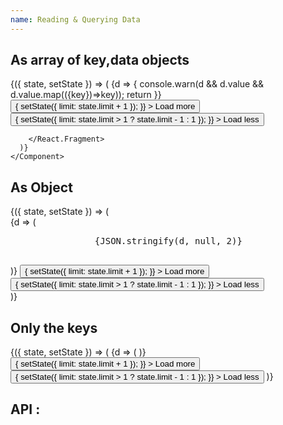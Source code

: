 ```yaml
---
name: Reading & Querying Data
---
```






## As array of key,data objects

<Playground>
  <FirebaseDatabaseProvider firebase={firebase} {...config} >
    <Component initialState={{ limit: 5 }}>
      {({ state, setState }) => (
        <React.Fragment>
          <FirebaseDatabaseNode
            path="fa/f/"
            limitToFirst={state.limit}
            orderByChild={"createdOn"}
            isList
          >
            {d => {
              console.warn(d && d.value && d.value.map(({key})=>key));
              return <ReactJson src={d} name={false}/> 
            }}
          </FirebaseDatabaseNode>
          <button
            onClick={() => {
              setState({ limit: state.limit + 1 });
            }}
          >
            Load more
          </button>
          <button
            onClick={() => {
              setState({ limit: state.limit > 1 ? state.limit - 1 : 1 });
            }}
          >
            Load less
          </button>

        </React.Fragment>
      )}
    </Component>
  </FirebaseDatabaseProvider>
</Playground>



## As Object

<Playground>
  <FirebaseDatabaseProvider firebase={firebase} {...config} >
    <Component initialState={{ limit: 2 }}>
      {({ state, setState }) => (
        <div style={{maxHeight:300}}>
          <FirebaseDatabaseNode
            path="user_bookmarks/"
            limitToFirst={state.limit}
          >
            {d => (
              <pre data-testid="value">
                {JSON.stringify(d, null, 2)}
              </pre> 
            )}
          </FirebaseDatabaseNode>
          <button
            onClick={() => {
              setState({ limit: state.limit + 1 });
            }}
          >
            Load more
          </button>
          <button
            onClick={() => {
              setState({ limit: state.limit > 1 ? state.limit - 1 : 1 });
            }}
          >
            Load less
          </button>
        </div>
      )}
    </Component>
  </FirebaseDatabaseProvider>
</Playground>


## Only the keys

<Playground>
  <FirebaseDatabaseProvider firebase={firebase} {...config} >
    <Component initialState={{ limit: 2 }}>
      {({ state, setState }) => (
        <React.Fragment>
          <FirebaseDatabaseNode
            path="user_bookmarks/"
            limitToFirst={state.limit}
            orderByValue={"created_on"}
            keysOnly
          >
            {d => (
              <ReactJson src={d} name={false}/> 
            )}
          </FirebaseDatabaseNode>
          <button
            onClick={() => {
              setState({ limit: state.limit + 1 });
            }}
          >
            Load more
          </button>
          <button
            onClick={() => {
              setState({ limit: state.limit > 1 ? state.limit - 1 : 1 });
            }}
          >
            Load less
          </button>
        </React.Fragment>
      )}
    </Component>
  </FirebaseDatabaseProvider>
</Playground>


## API : 

<PropsTable of={FirebaseDatabaseNode} />